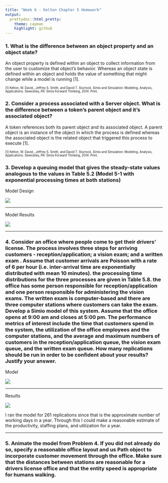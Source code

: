```yaml
---
title: "Week 6 - Kelton Chapter 5 Homework"
output:
  prettydoc::html_pretty:
    theme: cayman
    highlight: github
---
```



### 1. What is the difference between an object property and an object state?

An object property is defined within an object to collect information from the user to customize that object's behavior. Whereas an object state is defined within an object and holds the value of something that might change while a model is running [1].  

<sub><sup> [1] Kelton, W. David., Jeffrey S. Smith, and David T. Sturrock. Simio and Simulation: Modeling, Analysis, Applications. Sewickley, PA: Simio Forward Thinking, 2014. Print. </sup></sub>

### 2. Consider a process associated with a Server object. What is the difference between a token's parent object and it's associated object?

A token references both its parent object and its associated object. A parent object is an instance of the object in which the process is defined whereas the associated object is the related object that triggered this process to execute [1].  

<sub><sup> [1] Kelton, W. David., Jeffrey S. Smith, and David T. Sturrock. Simio and Simulation: Modeling, Analysis, Applications. Sewickley, PA: Simio Forward Thinking, 2014. Print. </sup></sub>

### 3. Develop a queuing model that gives the steady-state values analogous to the values in Table 5.2 (Model 5-1 with exponential processing times at both stations)

Model Design 

![](https://raw.githubusercontent.com/ChristopheHunt/MSDA---Coursework/master/Data%20604/Week%206%20-%20HW/Model%205-1.PNG)

---

Model Results

![](https://raw.githubusercontent.com/ChristopheHunt/MSDA---Coursework/master/Data%20604/Week%206%20-%20HW/Model%205-1%20results.PNG)

---

### 4. Consider an office where people come to get their drivers' license. The process involves three steps for arriving customers - reception/application; a vision exam; and a written exam . Assume that customer arrivals are Poisson with a rate of 6 per hour (i.e. inter-arrival time are exponentially distributed with mean 10 minutes). the processing time distributions for the three processes are given in Table 5.8. the office has some person responsible for reception/application and one person responsible for administering the vision exams. The written exam is computer-based and there are three computer stations where customers can take the exam. Develop a Simio model of this system. Assume that the office opens at 9:00 am and closes at 5:00 pm. The performance metrics of interest include the time that customers spend in the system, the utilization of the office employees and the computer stations, and the average and maximum numbers of customers in the reception/application queue, the vision exam queue, and the written exam queue. How many replications should be run in order to be confident about your results? Justify your answer. 

Model 

![](https://raw.githubusercontent.com/ChristopheHunt/MSDA---Coursework/master/Data%20604/Week%206%20-%20HW/DMV%20Model%20Design.PNG)

---

Results

![](https://raw.githubusercontent.com/ChristopheHunt/MSDA---Coursework/master/Data%20604/Week%206%20-%20HW/DMV%20Model%20Results.PNG)

I ran the model for 261 replications since that is the approximate number of working days in a year. Through this I could make a reasonable estimate of the productivity, staffing plans, and utilization for a year. 

---


### 5. Animate the model from Problem 4. If you did not already do so, specify a reasonable office layout and us Path object to incorporate customer movement through the office. Make sure that the distances between stations are reasonable for a drivers license office and that the entity speed is appropriate for humans walking. 

